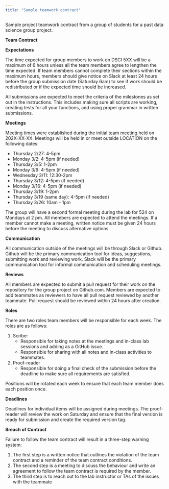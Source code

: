 ```yaml
---
title: "Sample teamwork contract"
---
```


Sample project teamwork contract from a group of students for a past data science group project.

**Team Contract**

**Expectations**

The time expected for group members to work on DSCI 5XX will be a maximum of 6 hours unless all the team members agree to lengthen the time expected. If team members cannot complete their sections within the maximum hours, members should give notice on Slack at least 24 hours before the group submission date (Saturday 6am) to see if work should be redistributed or if the expected time should be increased.

All submissions are expected to meet the criteria of the milestones as set out in the instructions. This includes making sure all scripts are working, creating tests for all your functions, and using proper grammar in written submissions.

**Meetings**

Meeting times were established during the initial team meeting held on 202X-XX-XX. Meetings will be held in or meet outside LOCATION on the following dates:

- Thursday 2/27: 4-5pm
- Monday 3/2: 4-5pm (if needed)
- Thursday 3/5: 1-2pm
- Monday 3/9: 4-5pm (if needed)
- Wednesday 3/11: 12:30-2pm
- Thursday 3/12: 4-5pm (if needed)
- Monday 3/16: 4-5pm (if needed)
- Thursday 3/19: 1-2pm
- Thursday 3/19 (same day): 4-5pm (if needed)
- Thursday 3/26: 10am - 1pm

The group will have a second formal meeting during the lab for 524 on Mondays at 2 pm. All members are expected to attend the meetings. If a member cannot make a meeting, written notice must be given 24 hours before the meeting to discuss alternative options.

**Communication**

All communication outside of the meetings will be through Slack or Github. Github will be the primary communication tool for ideas, suggestions, submitting work and reviewing work. Slack will be the primary communication tool for informal communication and scheduling meetings.

**Reviews**

All members are expected to submit a pull request for their work on the repository for the group project on Github.com. Members are expected to add teammates as reviewers to have all pull request reviewed by another teammate. Pull request should be reviewed within 24 hours after creation.

**Roles**

There are two roles team members will be responsible for each week. The roles are as follows:


1. Scribe:
	- Responsible for taking notes at the meetings and in-class lab sessions and adding as a GitHub issue.
	- Responsible for sharing with all notes and in-class activities to teammates.

2. Proof-reader
	- Responsible for doing a final check of the submission before the deadline to make sure all requirements are satisfied.

Positions will be rotated each week to ensure that each team member does each position once.


**Deadlines**

Deadlines for individual items will be assigned during meetings.
The proof-reader will review the work on Saturday and ensure that the final version is ready for submission and create the required version tag.


**Breach of Contract**

Failure to follow the team contract will result in a three-step warning system:

1.	The first step is a written notice that outlines the violation of the team contract and a reminder of the team contract conditions.
2.	The second step is a meeting to discuss the behaviour and write an agreement to follow the team contract is required by the member.
3.	The third step is to reach out to the lab instructor or TAs of the issues with the teammate
